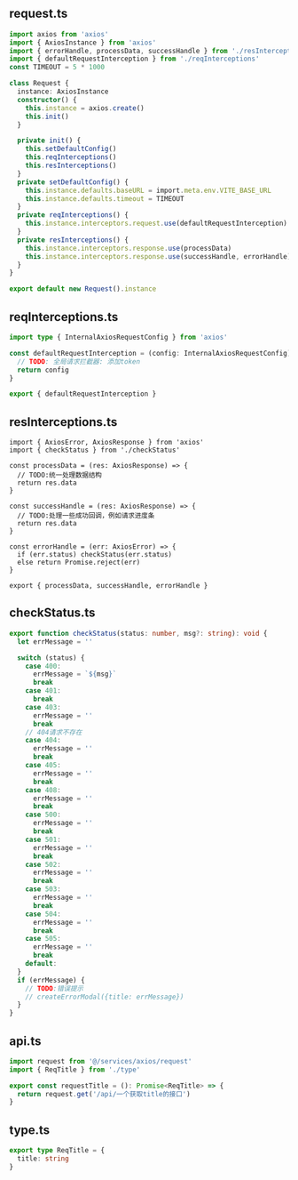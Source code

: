 ## request.ts

```ts
import axios from 'axios'
import { AxiosInstance } from 'axios'
import { errorHandle, processData, successHandle } from './resInterceptions'
import { defaultRequestInterception } from './reqInterceptions'
const TIMEOUT = 5 * 1000

class Request {
  instance: AxiosInstance
  constructor() {
    this.instance = axios.create()
    this.init()
  }

  private init() {
    this.setDefaultConfig()
    this.reqInterceptions()
    this.resInterceptions()
  }
  private setDefaultConfig() {
    this.instance.defaults.baseURL = import.meta.env.VITE_BASE_URL
    this.instance.defaults.timeout = TIMEOUT
  }
  private reqInterceptions() {
    this.instance.interceptors.request.use(defaultRequestInterception)
  }
  private resInterceptions() {
    this.instance.interceptors.response.use(processData)
    this.instance.interceptors.response.use(successHandle, errorHandle)
  }
}

export default new Request().instance
```

## reqInterceptions.ts

```ts
import type { InternalAxiosRequestConfig } from 'axios'

const defaultRequestInterception = (config: InternalAxiosRequestConfig) => {
  // TODO: 全局请求拦截器: 添加token
  return config
}

export { defaultRequestInterception }
```

## resInterceptions.ts

```tsx
import { AxiosError, AxiosResponse } from 'axios'
import { checkStatus } from './checkStatus'

const processData = (res: AxiosResponse) => {
  // TODO:统一处理数据结构
  return res.data
}

const successHandle = (res: AxiosResponse) => {
  // TODO:处理一些成功回调，例如请求进度条
  return res.data
}

const errorHandle = (err: AxiosError) => {
  if (err.status) checkStatus(err.status)
  else return Promise.reject(err)
}

export { processData, successHandle, errorHandle }
```

## checkStatus.ts

```ts
export function checkStatus(status: number, msg?: string): void {
  let errMessage = ''

  switch (status) {
    case 400:
      errMessage = `${msg}`
      break
    case 401:
      break
    case 403:
      errMessage = ''
      break
    // 404请求不存在
    case 404:
      errMessage = ''
      break
    case 405:
      errMessage = ''
      break
    case 408:
      errMessage = ''
      break
    case 500:
      errMessage = ''
      break
    case 501:
      errMessage = ''
      break
    case 502:
      errMessage = ''
      break
    case 503:
      errMessage = ''
      break
    case 504:
      errMessage = ''
      break
    case 505:
      errMessage = ''
      break
    default:
  }
  if (errMessage) {
    // TODO:错误提示
    // createErrorModal({title: errMessage})
  }
}
```

## api.ts

```ts
import request from '@/services/axios/request'
import { ReqTitle } from './type'

export const requestTitle = (): Promise<ReqTitle> => {
  return request.get('/api/一个获取title的接口')
}
```

## type.ts

```ts
export type ReqTitle = {
  title: string
}
```

